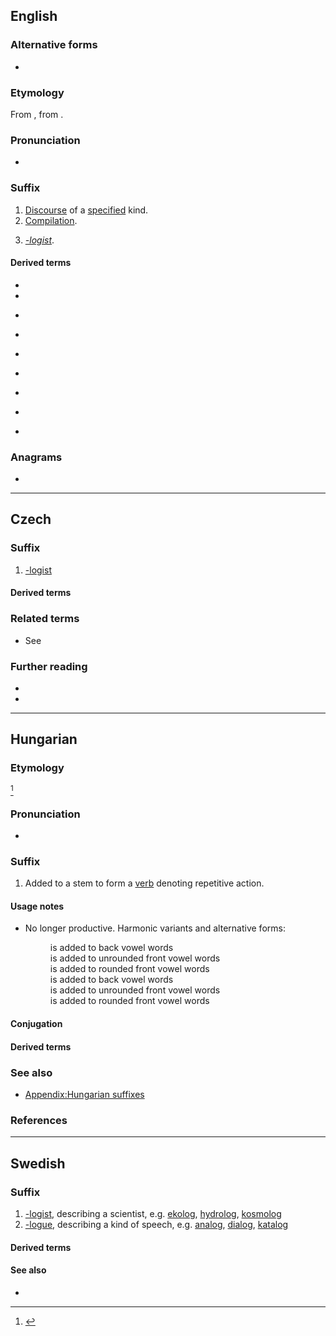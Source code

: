 {{also|log|lóg|lög|løg|log.|løg-}}
==English==

===Alternative forms===
* {{l|en|-logue}}

===Etymology===
From {{der|en|fr|-logue}}, from {{der|en|grc|-λόγος||one who speaks (in a certain manner)}}.

===Pronunciation===
* {{a|US}} {{IPA|/lɒɡ/|lang=en}}

===Suffix===
{{en-suffix}}

# [[discourse|Discourse]] of a [[specify|specified]] kind.
# [[compilation|Compilation]].
# {{lb|en|rare}} ''[[-logist]]''.

====Derived terms====
{{rel-top4|-discourse}}
* {{l|en|dialog}}
* {{l|en|epilog}}
{{rel-mid4}}
* {{l|en|monolog}}
{{rel-mid4}}
* {{l|en|prolog}}
{{rel-mid4}}
* {{l|en|weblog}}
{{rel-bottom}}
{{rel-top4|-compilation}}
* {{l|en|analog}}
{{rel-mid4}}
* {{l|en|catalog}}
{{rel-mid4}}
{{rel-mid4}}
{{rel-bottom}}
{{rel-top4|-logist}}
{{rel-mid4}}
* {{l|en|ideolog}}
{{rel-mid4}}
{{rel-mid4}}
* {{l|en|theolog}}
{{rel-bottom}}

===Anagrams===
* {{anagrams|en|a=glo|Glo.}}

----

==Czech==

===Suffix===
{{head|cs|suffix}}

# [[-logist]]
#: {{suffixusex|lang=cs|bio-|biolog}}
#: {{suffixusex|lang=cs|geo-|geolog}}

====Derived terms====
{{suffixsee|cs|-log}}

===Related terms===
* See {{l|cs|logos}}

===Further reading===
* {{R:Nase rec|artno=5993|title=Slovotvorná charakteristika cizích slov|year=1977}}
* {{R:Slovnik afixu}}

----

==Hungarian==

===Etymology===
{{hu-suffix|-l|o-|g|t1=frequentative suffix|t3=frequentative suffix|pos=v}} <ref>{{R:Zaicz 2006}}</ref>

===Pronunciation===
* {{hu-IPA}}

===Suffix===
{{head|hu|suffix}}

# {{lb|hu|frequentative verb-forming suffix|rare}} Added to a stem to form a [[verb]] denoting repetitive action.
#: {{m|hu|társalog|társa'''log'''|to chat}}

====Usage notes====
* {{q|frequentative verb-forming suffix}} No longer productive. Harmonic variants and alternative forms:
*: '''{{l|hu|-log}}''' is added to back vowel words
*: '''{{l|hu|-leg}}''' is added to unrounded front vowel words
*: '''{{l|hu|-lög}}''' is added to rounded front vowel words
*: '''{{l|hu|-lyog}}''' is added to back vowel words
*: '''{{l|hu|-lyeg}}''' is added to unrounded front vowel words
*: '''{{l|hu|-lyög}}''' is added to rounded front vowel words

====Conjugation====
{{hu-conj-ok|-l|o|g|vowelout=y|intrans=y}}

====Derived terms====
{{suffixsee|hu|pos=verb}}

===See also===
* [[Appendix:Hungarian suffixes]]

===References===
<references/>

----

==Swedish==

===Suffix===
{{head|sv|suffix|definite singular|-logen|indefinite plural|-loger|definite plural|-logerna}}

# [[-logist]], describing a scientist, e.g. [[ekolog]], [[hydrolog]], [[kosmolog]]
# [[-logue]], describing a kind of speech, e.g. [[analog]], [[dialog]], [[katalog]]

====Derived terms====
{{suffixsee|sv}}

====See also====
* {{l|sv|-logi}}